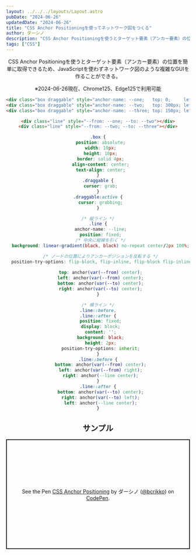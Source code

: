 ```yaml
---
layout: ../../../layouts/Layout.astro
pubDate: "2024-06-26"
updatedDate: "2024-06-26"
title: "CSS Anchor Positioningを使ってネットワーク図をつくる"
author: ダーシノ
description: "CSS Anchor Positioningを使うとターゲット要素（アンカー要素）の位置を簡単に取得できるため、JavaScriptを使わずネットワーク図のような複雑なGUIを作ることができる。"
tags: ["CSS"]
---
```



<Header {...frontmatter} />

CSS Anchor Positioningを使うとターゲット要素（アンカー要素）の位置を簡単に取得できるため、JavaScriptを使わずネットワーク図のような複雑なGUIを作ることができる。

※2024-06-26現在、Chrome125、Edge125で利用可能

```html
<div class="box draggable" style="anchor-name: --one;   top: 0;     left: 0;">one</div>
<div class="box draggable" style="anchor-name: --two;   top: 300px; left: 300px;">two</div>
<div class="box draggable" style="anchor-name: --three; top: 150px; left: 600px;">three</div>

<div class="line" style="--from: --one; --to: --two"></div>
<div class="line" style="--from: --two; --to: --three"></div>
```
```css
.box {
  position: absolute;
  width: 10px;
  height: 10px;
  border: solid 4px;
  align-content: center;
  text-align: center;
}
.draggable {
  cursor: grab;
}
.draggable:active {
  cursor: grabbing;
}

/* 縦ライン */
.line {
  anchor-name: --line;
  position: fixed;
  /* 中央に縦線を引く */
  background: linear-gradient(black, black) no-repeat center/2px 100%;

  /* ノードの位置によりアンカーポジションを反転する */
  position-try-options: flip-block, flip-inline, flip-block flip-inline;
  
  top: anchor(var(--from) center);
  left: anchor(var(--from) center);
  bottom: anchor(var(--to) center);
  right: anchor(var(--to) center);
}

/* 横ライン */
.line::before,
.line::after {
  position: fixed;
  display: block;
  content: '';
  background: black;
  height: 2px;
  position-try-options: inherit;
}
.line::before {
  bottom: anchor(var(--from) center);
  left: anchor(var(--from) right);
  right: anchor(--line center);
}
.line::after {
  bottom: anchor(var(--to) center);
  right: anchor(var(--to) left);
  left: anchor(--line center);
}
```

## サンプル

<p class="codepen" data-height="300" data-default-tab="result" data-slug-hash="KKjzbLb" data-pen-title="CSS Anchor Positioning" data-user="bcrikko" style="height: 300px; box-sizing: border-box; display: flex; align-items: center; justify-content: center; border: 2px solid; margin: 1em 0; padding: 1em;">
  <span>See the Pen <a href="https://codepen.io/bcrikko/pen/KKjzbLb">
  CSS Anchor Positioning</a> by ダーシノ (<a href="https://codepen.io/bcrikko">@bcrikko</a>)
  on <a href="https://codepen.io">CodePen</a>.</span>
</p>
<script async src="https://cpwebassets.codepen.io/assets/embed/ei.js"></script>
